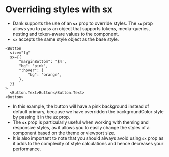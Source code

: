 
<Meta title="api/Overriding Styles with sx" />

# Overriding styles with sx

- Dank supports the use of an **`sx`** prop to override styles. The **`sx`** prop allows you to pass an object that supports tokens, media-queries, nesting and token-aware values to the component.
- `sx` accepts the same style object as the base style.

```tsx
<Button
  size="lg"
  sx={{
      "marginBottom": '$4',
      "bg": 'pink',
      ":hover": {
          "bg": 'orange',
      },
  }}
>
  <Button.Text>Button</Button.Text>
<Button>
```

- In this example, the button will have a pink background instead of default primary, because we have overridden the backgroundColor style by passing it in the **`sx`** prop.
- The **`sx`** prop is particularly useful when working with theming and responsive styles, as it allows you to easily change the styles of a component based on the theme or viewport size.
- It is also important to note that you should always avoid using `sx` prop as it adds to the complexity of style calculations and hence decreases your performance.
